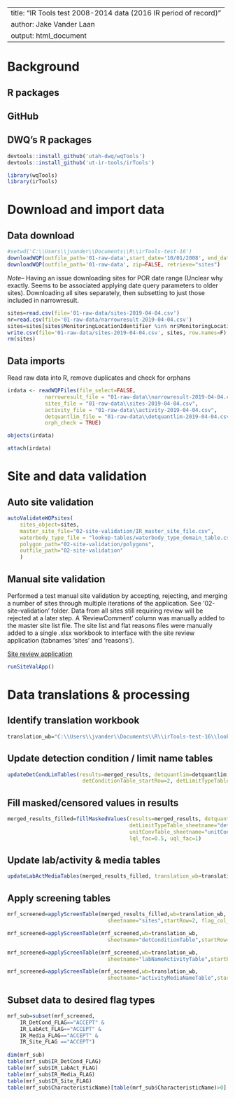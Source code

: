 
---
title: "IR Tools test 2008-2014 data (2016 IR period of record)"
author: Jake Vander Laan
output: html_document
---

# Background
## R packages
## GitHub

## DWQ's R packages
```r
devtools::install_github('utah-dwq/wqTools')
devtools::install_github('ut-ir-tools/irTools')
```

```r
library(wqTools)
library(irTools)
```

# Download and import data
## Data download
```r
#setwd('C:\\Users\\jvander\\Documents\\R\\irTools-test-16')
downloadWQP(outfile_path='01-raw-data',start_date='10/01/2008', end_date='09/30/2014', zip=TRUE, unzip=TRUE, retrieve=c("narrowresult", "activity", "detquantlim"))
downloadWQP(outfile_path='01-raw-data', zip=FALSE, retrieve="sites")
```
*Note--* Having an issue downloading sites for POR date range (Unclear why exactly. Seems to be associated applying date query parameters to older sites). Downloading all sites separately, then subsetting to just those included in narrowresult.

```r
sites=read.csv(file='01-raw-data/sites-2019-04-04.csv')
nr=read.csv(file='01-raw-data/narrowresult-2019-04-04.csv')
sites=sites[sites$MonitoringLocationIdentifier %in% nr$MonitoringLocationIdentifier,]
write.csv(file='01-raw-data/sites-2019-04-04.csv', sites, row.names=F)
rm(sites)
```


## Data imports
Read raw data into R, remove duplicates and check for orphans
```r
irdata <- readWQPFiles(file_select=FALSE,
            narrowresult_file = "01-raw-data\\narrowresult-2019-04-04.csv",
            sites_file = "01-raw-data\\sites-2019-04-04.csv",
            activity_file = "01-raw-data\\activity-2019-04-04.csv",
            detquantlim_file = "01-raw-data\\detquantlim-2019-04-04.csv",
            orph_check = TRUE)

objects(irdata)
```

```r
attach(irdata)
```


# Site and data validation
## Auto site validation
```r
autoValidateWQPsites(
	sites_object=sites,
	master_site_file="02-site-validation/IR_master_site_file.csv",
	waterbody_type_file = "lookup-tables/waterbody_type_domain_table.csv",
	polygon_path="02-site-validation/polygons",
	outfile_path="02-site-validation"
	)
```


## Manual site validation
Performed a test manual site validation by accepting, rejecting, and merging a number of sites through multiple iterations of the application. See '02-site-validation' folder. 
Data from all sites still requiring review will be rejected at a later step. A 'ReviewComment' column was manually added to the master site list file. The site list and flat reasons files were 
manually added to a single .xlsx workbook to interface with the site review application (tabnames 'sites' and 'reasons').

[Site review application](https://udwq.shinyapps.io/site-review-demo/)

```r
runSiteValApp()
```

# Data translations & processing

## Identify translation workbook
```r
translation_wb="C:\\Users\\jvander\\Documents\\R\\irTools-test-16\\lookup-tables\\ir_translation_workbook.xlsx"
```

## Update detection condition / limit name tables
```r
updateDetCondLimTables(results=merged_results, detquantlim=detquantlim, translation_wb=translation_wb,
						detConditionTable_startRow=2, detLimitTypeTable_startRow=2)
```


## Fill masked/censored values in results
```r
merged_results_filled=fillMaskedValues(results=merged_results, detquantlim=detquantlim, translation_wb=translation_wb,
									   detLimitTypeTable_sheetname="detLimitTypeTable", detLimitTypeTable_startRow=2,
									   unitConvTable_sheetname="unitConvTable", unitConvTable_startRow=1, unitConvTable_startCol=1,
									   lql_fac=0.5, uql_fac=1)
```

## Update lab/activity & media tables
```r
updateLabActMediaTables(merged_results_filled, translation_wb=translation_wb, labNameActivityTable_startRow = 2)
```


## Apply screening tables
```r
mrf_screened=applyScreenTable(merged_results_filled,wb=translation_wb,
								sheetname="sites",startRow=2, flag_col_name="IR_Site_FLAG", com_col_name="IR_Site_COMMENT")

mrf_screened=applyScreenTable(mrf_screened,wb=translation_wb,
								sheetname="detConditionTable",startRow=2, flag_col_name="IR_DetCond_FLAG", com_col_name="IR_DetCond_COMMENT")

mrf_screened=applyScreenTable(mrf_screened,wb=translation_wb,
								sheetname="labNameActivityTable",startRow=2,flag_col_name="IR_LabAct_FLAG", com_col_name="IR_LabAct_COMMENT")

mrf_screened=applyScreenTable(mrf_screened,wb=translation_wb,
								sheetname="activityMediaNameTable",startRow=1, flag_col_name="IR_Media_FLAG", com_col_name="IR_Media_COMMENT")

```


## Subset data to desired flag types
```r
mrf_sub=subset(mrf_screened,
	IR_DetCond_FLAG=="ACCEPT" &
	IR_LabAct_FLAG=="ACCEPT" &
	IR_Media_FLAG=="ACCEPT" &
	IR_Site_FLAG =="ACCEPT")
	
dim(mrf_sub)
table(mrf_sub$IR_DetCond_FLAG)
table(mrf_sub$IR_LabAct_FLAG)
table(mrf_sub$IR_Media_FLAG)
table(mrf_sub$IR_Site_FLAG)
table(mrf_sub$CharacteristicName)[table(mrf_sub$CharacteristicName)>0]
```










